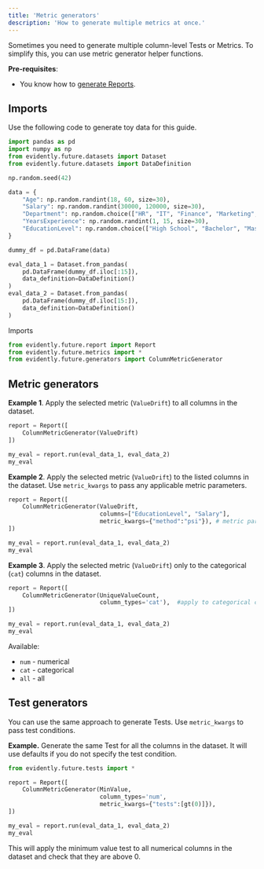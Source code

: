 ```yaml
---
title: 'Metric generators'
description: 'How to generate multiple metrics at once.'
---
```


Sometimes you need to generate multiple column-level Tests or Metrics. To simplify this, you can use metric generator helper functions.

**Pre-requisites**:

* You know how to [generate Reports](/docs/library/report).

## Imports

<Accordion title="Generate data" defaultOpen={false}>
Use the following code to generate toy data for this guide.

```python
import pandas as pd
import numpy as np
from evidently.future.datasets import Dataset
from evidently.future.datasets import DataDefinition

np.random.seed(42)

data = {
    "Age": np.random.randint(18, 60, size=30),
    "Salary": np.random.randint(30000, 120000, size=30),
    "Department": np.random.choice(["HR", "IT", "Finance", "Marketing", "Operations"], size=30),
    "YearsExperience": np.random.randint(1, 15, size=30),  
    "EducationLevel": np.random.choice(["High School", "Bachelor", "Master", "PhD"], size=30)  
}

dummy_df = pd.DataFrame(data)

eval_data_1 = Dataset.from_pandas(
    pd.DataFrame(dummy_df.iloc[:15]),
    data_definition=DataDefinition()
)
eval_data_2 = Dataset.from_pandas(
    pd.DataFrame(dummy_df.iloc[15:]),
    data_definition=DataDefinition()
)
```
</Accordion>

Imports

```python
from evidently.future.report import Report
from evidently.future.metrics import *
from evidently.future.generators import ColumnMetricGenerator
```

## Metric generators

**Example 1**. Apply the selected metric (`ValueDrift`) to all columns in the dataset. 

```python
report = Report([
    ColumnMetricGenerator(ValueDrift)
])

my_eval = report.run(eval_data_1, eval_data_2)
my_eval
```

**Example 2**. Apply the selected metric (`ValueDrift`) to the listed columns in the dataset. Use `metric_kwargs` to pass any applicable metric parameters.

```python
report = Report([
    ColumnMetricGenerator(ValueDrift, 
                          columns=["EducationLevel", "Salary"],
                          metric_kwargs={"method":"psi"}), # metric parameters
])

my_eval = report.run(eval_data_1, eval_data_2)
my_eval
```

**Example 3**. Apply the selected metric (`ValueDrift`) only to the categorical (`cat`) columns in the dataset.

```python
report = Report([
    ColumnMetricGenerator(UniqueValueCount, 
                          column_types='cat'),  #apply to categorical columns only 
])

my_eval = report.run(eval_data_1, eval_data_2)
my_eval
```

Available: 
* `num` - numerical
* `cat` - categorical
* `all` - all 

## Test generators

You can use the same approach to generate Tests. Use `metric_kwargs` to pass test conditions.

**Example.** Generate the same Test for all the columns in the dataset. It will use defaults if you do not specify the test condition.

```python
from evidently.future.tests import *

report = Report([
    ColumnMetricGenerator(MinValue, 
                          column_types='num',
                          metric_kwargs={"tests":[gt(0)]}), 
])

my_eval = report.run(eval_data_1, eval_data_2)
my_eval
```

This will apply the minimum value test to all numerical columns in the dataset and check that they are above 0.